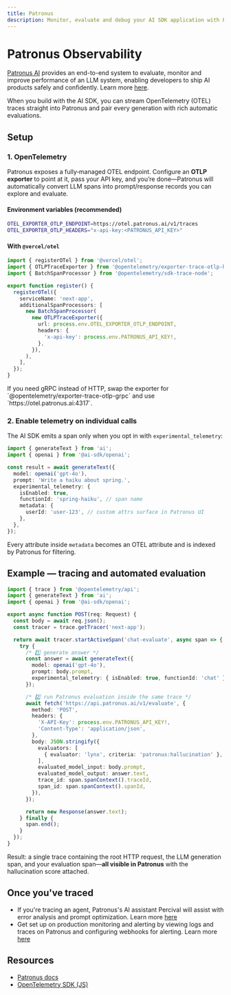 ---
title: Patronus
description: Monitor, evaluate and debug your AI SDK application with Patronus
---

# Patronus Observability

[Patronus AI](https://patronus.ai) provides an end-to-end system to evaluate, monitor and improve performance of an LLM system, enabling developers to ship AI products safely and confidently. Learn more [here](https://docs.patronus.ai/docs).

When you build with the AI SDK, you can stream OpenTelemetry (OTEL) traces straight into Patronus and pair every generation with rich automatic evaluations.

## Setup

### 1. OpenTelemetry

Patronus exposes a fully‑managed OTEL endpoint. Configure an **OTLP exporter** to point at it, pass your API key, and you’re done—Patronus will automatically convert LLM spans into prompt/response records you can explore and evaluate.

#### Environment variables (recommended)

```bash filename=".env.local"
OTEL_EXPORTER_OTLP_ENDPOINT=https://otel.patronus.ai/v1/traces
OTEL_EXPORTER_OTLP_HEADERS="x-api-key:<PATRONUS_API_KEY>"
```

#### With `@vercel/otel`

```ts filename="instrumentation.ts"
import { registerOTel } from '@vercel/otel';
import { OTLPTraceExporter } from '@opentelemetry/exporter-trace-otlp-http';
import { BatchSpanProcessor } from '@opentelemetry/sdk-trace-node';

export function register() {
  registerOTel({
    serviceName: 'next-app',
    additionalSpanProcessors: [
      new BatchSpanProcessor(
        new OTLPTraceExporter({
          url: process.env.OTEL_EXPORTER_OTLP_ENDPOINT,
          headers: {
            'x-api-key': process.env.PATRONUS_API_KEY!,
          },
        }),
      ),
    ],
  });
}
```

<Note>
  If you need gRPC instead of HTTP, swap the exporter for
  `@opentelemetry/exporter-trace-otlp-grpc` and use
  `https://otel.patronus.ai:4317`.
</Note>

### 2. Enable telemetry on individual calls

The AI SDK emits a span only when you opt in with `experimental_telemetry`:

```ts
import { generateText } from 'ai';
import { openai } from '@ai-sdk/openai';

const result = await generateText({
  model: openai('gpt-4o'),
  prompt: 'Write a haiku about spring.',
  experimental_telemetry: {
    isEnabled: true,
    functionId: 'spring-haiku', // span name
    metadata: {
      userId: 'user-123', // custom attrs surface in Patronus UI
    },
  },
});
```

Every attribute inside `metadata` becomes an OTEL attribute and is indexed by Patronus for filtering.

## Example — tracing and automated evaluation

```ts filename="app/api/chat/route.ts"
import { trace } from '@opentelemetry/api';
import { generateText } from 'ai';
import { openai } from '@ai-sdk/openai';

export async function POST(req: Request) {
  const body = await req.json();
  const tracer = trace.getTracer('next-app');

  return await tracer.startActiveSpan('chat-evaluate', async span => {
    try {
      /* 1️⃣ generate answer */
      const answer = await generateText({
        model: openai('gpt-4o'),
        prompt: body.prompt,
        experimental_telemetry: { isEnabled: true, functionId: 'chat' },
      });

      /* 2️⃣ run Patronus evaluation inside the same trace */
      await fetch('https://api.patronus.ai/v1/evaluate', {
        method: 'POST',
        headers: {
          'X-API-Key': process.env.PATRONUS_API_KEY!,
          'Content-Type': 'application/json',
        },
        body: JSON.stringify({
          evaluators: [
            { evaluator: 'lynx', criteria: 'patronus:hallucination' },
          ],
          evaluated_model_input: body.prompt,
          evaluated_model_output: answer.text,
          trace_id: span.spanContext().traceId,
          span_id: span.spanContext().spanId,
        }),
      });

      return new Response(answer.text);
    } finally {
      span.end();
    }
  });
}
```

Result: a single trace containing the root HTTP request, the LLM generation span, and your evaluation span—**all visible in Patronus** with the hallucination score attached.

## Once you've traced

- If you're tracing an agent, Patronus's AI assistant Percival will assist with error analysis and prompt optimization. Learn more [here](https://docs.patronus.ai/docs/percival/percival)
- Get set up on production monitoring and alerting by viewing logs and traces on Patronus and configuring webhooks for alerting. Learn more [here](https://docs.patronus.ai/docs/real_time_monitoring/webhooks)

## Resources

- [Patronus docs](https://docs.patronus.ai)
- [OpenTelemetry SDK (JS)](https://opentelemetry.io/docs/instrumentation/js/)

